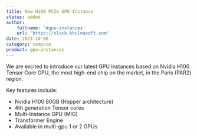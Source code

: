 ```yaml
---
title: New H100 PCIe GPU Instance
status: added
author:
    fullname: '#gpu-instances'
    url: 'https://slack.khulnasoft.com'
date: 2023-10-06
category: compute
product: gpu-instances
---
```


We are excited to introduce our latest GPU Instances based on Nvidia H100 Tensor Core GPU, the most high-end chip on the market, in the Paris (PAR2) region.

Key features include:
- Nvidia H100 80GB (Hopper architecture)
- 4th generation Tensor cores
- Multi-Instance GPU (MIG)
- Transformer Engine
- Available in multi-gpu 1 or 2 GPUs


